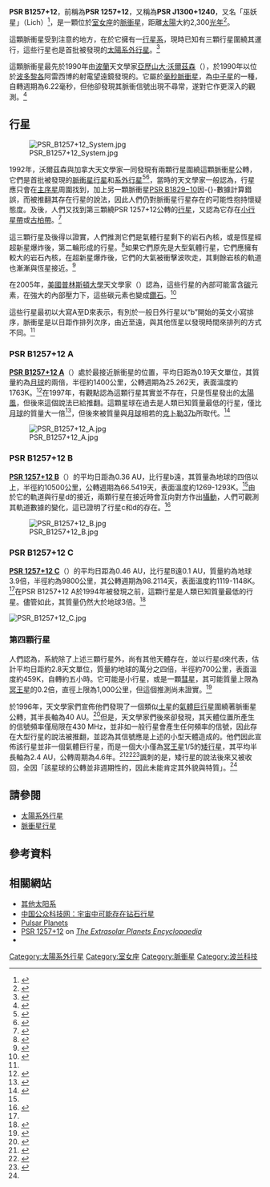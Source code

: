 {{Starbox begin
| name = PSR B1257+12
}}	 
{{Starbox image
| image = [[Image:Artist's_concept_of_PSR_B1257+12_system.jpg|250px]]
| caption = 藝術家概念下的脈衝星PSR B1257+12和其行星。
}}
{{Starbox observe
| epoch = [[J2000.0|J2000.0]]
| constell = [[室女座|室女座]]
| ra = 13<sup>h</sup>00<sup>m</sup>01<sup>s</sup>
| dec = +12° 40' 57" 
| appmag_v = ?
}}
{{Starbox character
| class = 中子星
| b-v = ?
| u-b = ?
| variable = 脈衝星
}} 
{{Starbox detail
| mass = 估計為1.5
| radius = ~0.00002 
| luminosity = ?
| temperature = ?
| metal = ?
| rotation = 0.006219 [[秒|s]]
| age = 3 × 10<sup>9</sup> <ref name=konacki>{{Cite journal|title=Masses and Orbital Inclinations of Planets in the PSR B1257+12 System|url=https://iopscience.iop.org/article/10.1086/377093|last=Konacki|first=Maciej|last2=Wolszczan|first2=Alex|date=2003-07-10|journal=[[天文物理期刊|The Astrophysical Journal]]|issue=2|doi=10.1086/377093|volume=591|pages=L147–L150|language=en|issn=0004-637X|bibcode=2003ApJ...591L.147K|arxiv=astro-ph/0305536|access-date=2020-10-15|archive-date=2020-10-17|archive-url=https://web.archive.org/web/20201017022405/https://iopscience.iop.org/article/10.1086/377093|dead-url=no}}</ref>
}} 
{{Starbox catalog
| names = PSR J1300+1240
}} 
{{Starbox end}} 

'''PSR B1257+12'''，前稱為'''PSR 1257+12'''，又稱為'''PSR J1300+1240'''，又名「巫妖星」（Lich）<ref name="IAU-CSN">{{cite web|url=http://www.pas.rochester.edu/~emamajek/WGSN/IAU-CSN.txt|title=IAU Catalog of Star Names|accessdate=2018-12-16|archivedate=2016-08-12|archiveurl=https://web.archive.org/web/20160812092144/http://www.pas.rochester.edu/~emamajek/WGSN/IAU-CSN.txt|dead-url=yes}}</ref>，是一顆位於[[室女座|室女座]]的[[脈衝星|脈衝星]]，距離[[太陽|太陽]]大約2,300[[光年|光年]]<ref>{{cite news |title=PSR B1257+12 b: een exoplaneet rond een zombie-ster |url=https://www.scientias.nl/psr-b125712-b-een-exoplaneet-rond-een-zombie-ster/ |accessdate=2021-08-29 |work=Scientias.nl |date=2021-08-29 |language=nl |archive-date=2021-08-29 |archive-url=https://web.archive.org/web/20210829083034/https://www.scientias.nl/psr-b125712-b-een-exoplaneet-rond-een-zombie-ster/ }}</ref>。

這顆脈衝星受到注意的地方，在於它擁有一[[行星系|行星系]]，現時已知有三顆行星圍繞其運行，這些行星也是首批被發現的[[太陽系外行星|太陽系外行星]]。<ref>{{cite journal|url=http://www.naic.edu/~newslet/no33/NAICNo33.pdf|format=PDF|author=Salter, C.|title=Radio Astronomy Highlights|journal=Arecibo Newsletter|issue=33|year=2001|accessdate=2009-06-23|archive-date=2008-12-19|archive-url=https://web.archive.org/web/20081219192204/http://www.naic.edu/~newslet/no33/NAICNo33.pdf|dead-url=yes}}</ref>

這顆脈衝星最先於1990年由[[波蘭|波蘭]]天文學家[[亞歷山大·沃爾茲森|亞歷山大·沃爾茲森]]（{{lang|en|Aleksander Wolszczan}}），於1990年以位於[[波多黎各|波多黎各]]阿雷西博的射電望遠鏡發現的。它屬於[[毫秒脈衝星|毫秒脈衝星]]，為[[中子星|中子星]]的一種，自轉週期為6.22毫秒，但他卻發現其脈衝信號出現不尋常，遂對它作更深入的觀測。<ref>{{Cite journal|title=Timing Observations of Four Millisecond Pulsars with the Arecibo and Effelsberg Radio Telescopes|url=https://iopscience.iop.org/article/10.1086/308206|last=Wolszczan|first=A.|last2=Doroshenko|first2=O.|date=2000-01-10|journal=[[天文物理期刊|The Astrophysical Journal]]|issue=2|doi=10.1086/308206|volume=528|pages=907–912|language=en|issn=0004-637X|last3=Konacki|first3=M.|last4=Kramer|first4=M.|last5=Jessner|first5=A.|last6=Wielebinski|first6=R.|last7=Camilo|first7=F.|last8=Nice|first8=D. J.|last9=Taylor|first9=J. H.|access-date=2020-10-15|archive-date=2020-10-18|archive-url=https://web.archive.org/web/20201018081405/https://iopscience.iop.org/article/10.1086/308206|dead-url=no}}</ref>

== 行星 ==
{{OrbitboxPlanet begin|table_ref=<ref name=konacki/>}}
{{OrbitboxPlanet
| exoplanet = [[PSR_B1257+12_A|A]]
| mass_earth = 0.020 ± 0.002
| period = 25.262 ± 0.003
| semimajor = 0.19
| eccentricity = 0.0
| inclination = ~50
}}
{{OrbitboxPlanet
| exoplanet = [[PSR_B1257+12_B|B]]
| mass_earth = 4.3 ± 0.2
| period = 66.5419 ± 0.0001
| semimajor = 0.36
| eccentricity = 0.0186 ± 0.0002
| inclination = 53
}}
{{OrbitboxPlanet
| exoplanet = [[PSR_B1257+12_C|C]]
| mass_earth = 3.9 ± 0.2
| period = 98.2114 ± 0.0002
| semimajor = 0.46
| eccentricity = 0.0252 ± 0.0002
| inclination = 47
}}
{{Orbitbox end}}

[[File:PSR_B1257+12_System.jpg|thumb]]

1992年，沃爾茲森與加拿大天文學家{{link-en|戴爾·費雷歐|Dale Frail}}一同發現有兩顆行星圍繞這顆脈衝星公轉，它們是首批被發現的[[脈衝星行星|脈衝星行星]]和[[系外行星|系外行星]]<ref>{{cite web|url=http://www.astro.psu.edu/users/alex/pulsar_planets.htm|title=Pulsar Planets|dead-url=yes|archiveurl=https://web.archive.org/web/20051230112904/http://www.astro.psu.edu/users/alex/pulsar_planets.htm|archivedate=2005-12-30|accessdate=2011-09-27}}</ref><ref>{{Cite journal|title=A planetary system around the millisecond pulsar PSR1257 + 12|url=http://www.nature.com/articles/355145a0|last=Wolszczan|first=A.|last2=Frail|first2=D. A.|date=1992-01|journal=[[自然_(期刊)|Nature]]|issue=6356|doi=10.1038/355145a0|volume=355|pages=145–147|language=en|issn=0028-0836|access-date=2020-10-15|archive-date=2021-02-08|archive-url=https://web.archive.org/web/20210208045309/https://www.nature.com/articles/355145a0|dead-url=no}}</ref>，當時的天文學家一般認為，行星應只會在[[主序星|主序星]]周圍找到，加上另一顆脈衝星[[PSR_1829-10|PSR B1829−10]]因-{}-數據計算錯誤，而被推翻其存在行星的說法，因此人們仍對脈衝星行星存在的可能性抱持懷疑態度。及後，人們又找到第三顆繞PSR 1257+12公轉的[[行星|行星]]，又認為它存在[[小行星帶|小行星帶]]或[[柯伊伯帶|古柏帶]]。<ref>{{Cite journal|title=Confirmation of Earth-Mass Planets Orbiting the Millisecond Pulsar PSR B1257 + 12|url=https://www.sciencemag.org/lookup/doi/10.1126/science.264.5158.538|last=Wolszczan|first=A.|date=1994-04-22|journal=[[科学_(期刊)|Science]]|issue=5158|doi=10.1126/science.264.5158.538|volume=264|pages=538–542|language=en|issn=0036-8075|pmid=17732735|bibcode=1994Sci...264..538}}</ref>

這三顆行星及後得以證實，人們推測它們是氣體行星剩下的岩石內核，或是恆星經超新星爆炸後，第二輪形成的行星。<ref>{{Cite journal|title=Planet formation scenarios|url=http://adsabs.harvard.edu/abs/1993ASPC...36..149P|last=Podsiadlowski|first=Philipp|date=1993-01-01|volume=36|pages=149–165|journal=|access-date=2013-12-02|archive-date=2007-11-20|archive-url=https://web.archive.org/web/20071120060149/http://adsabs.harvard.edu/abs/1993ASPC...36..149P|dead-url=no}}</ref>如果它們原先是大型氣體行星，它們應擁有較大的岩石內核，在超新星爆炸後，它們的大氣被衝擊波吹走，其剩餘岩核的軌道也漸漸與恆星接近。<ref>{{Cite journal|title=Planets orbiting Quark Nova compact remnants|url=http://www.aanda.org/10.1051/0004-6361:20030957|last=Keränen|first=P.|last2=Ouyed|first2=R.|date=2003-09|journal=[[天文与天体物理学报|Astronomy & Astrophysics]]|issue=3|doi=10.1051/0004-6361:20030957|volume=407|pages=L51–L54|issn=0004-6361|bibcode=2003A&A...407L..51K|arxiv=astro-ph/0301574}}</ref>

在2005年，[[美國|美國]][[普林斯頓大學|普林斯頓大學]]天文學家{{link-en|馬克·丘赫內爾|Marc Kuchner}}（{{lang|en|Marc Kuchner}}）認為，這些行星的內部可能富含[[碳|碳]]元素，在強大的內部壓力下，這些碳元素也變成[[鑽石|鑽石]]。<ref>{{Cite web|title=All about PSR B1257 12 - redOrbit|url=http://www.redorbit.com/topics/psr-b1257-12/|accessdate=2013-12-02|archiveurl=https://web.archive.org/web/20131203004718/http://www.redorbit.com/topics/psr-b1257-12/|archivedate=2013-12-03|dead-url=no}}</ref>

這些行星最初以大寫A至D來表示，有別於一般日外行星以“b”開始的英文小寫排序，脈衝星是以日距作排列次序，由近至遠，與其他恆星以發現時間來排列的方式不同。<ref name=konacki/>

{{clear}}

=== PSR B1257+12 A ===
{{Extrasolar Planet
| name = PSR B1257+12 A
| semimajor = 0.19
| eccentricity = 0
| period = 25.262 ± 0.003
| ang_dist = 0.633
| long_peri = 0
| t_peri = 2,449,765.6 ± 0.2
| mass = 6.3<sup>-5</sup> ± 6.3<sup>-6</sup>
| temperature = 1763K
| discovery_date = 1994
| discovery_site = 波蘭
| discovery_method = 脈衝星計時
| discoverers = [[亞歷山大·沃爾茲森|亞歷山大·沃爾茲森]]（Aleksander Wolszczan）
}}
'''[[PSR_B1257+12_A|PSR B1257+12 A]]'''（{{lang|en|'''PSR B1257+12 b'''}}）處於最接近脈衝星的位置，平均日距為0.19天文單位，其質量約為[[月球|月球]]的兩倍，半徑約1400公里，公轉週期為25.262天，表面溫度約1763K。<ref name="konacki2003">{{Cite journal|title=Masses and Orbital Inclinations of Planets in the PSR B1257+12 System|url=https://iopscience.iop.org/article/10.1086/377093|last=Konacki|first=Maciej|last2=Wolszczan|first2=Alex|date=2003-07-10|journal=[[天文物理期刊|The Astrophysical Journal]]|issue=2|doi=10.1086/377093|volume=591|pages=L147–L150|language=en|arxiv=astro-ph/0305536|bibcode=2003ApJ...591L.147K|issn=0004-637X|access-date=2020-10-15|archive-date=2020-10-17|archive-url=https://web.archive.org/web/20201017022405/https://iopscience.iop.org/article/10.1086/377093|dead-url=no}}</ref>在1997年，有觀點認為這顆行星其實並不存在，只是恆星發出的[[太陽風|太陽風]]，但後來這個說法已給推翻。這顆星球在過去是人類已知質量最低的行星，僅比[[月球|月球]]的質量大一倍<ref>{{cite press release|url=http://live.psu.edu/story/10180|title=Scientists announce smallest extra-solar planet yet discovered|year=2005|publisher=Pennsylvania State University|deadurl=yes|archiveurl=https://web.archive.org/web/20081012120754/http://live.psu.edu/story/10180|archivedate=2008-10-12|access-date=2011-09-27}}</ref>，但後來被質量與[[月球|月球]]相若的[[克卜勒37b|克卜勒37b]]所取代。<ref name="PhysicsWorld">{{Cite web|title=Astronomers find smallest exoplanet|url=https://physicsworld.com/a/astronomers-find-smallest-exoplanet/|accessdate=2020-10-15|date=2005-02-11|work=Physics World|language=en-GB|archive-date=2020-10-16|archive-url=https://web.archive.org/web/20201016235311/https://physicsworld.com/a/astronomers-find-smallest-exoplanet/|dead-url=no}}</ref>

[[File:PSR_B1257+12_A.jpg|thumb]]

{{clear}}

=== PSR B1257+12 B ===
{{Extrasolar Planet
| name = PSR B1257+12 B
| semimajor = 0.36
| eccentricity = 0.0186 ± 0.0002
| period = 66.5419 ± 0.0001
| ang_dist = 1.2
| long_peri = 250.4 ± 0.6
| t_peri = 2,449,768.1 ± 0.1
| inclination = 53 ± 4
| mass = 0.0135 ± 6.3<sup>-4</sup>
| discovery_date = 1992
| discovery_site = 波蘭
| discovery_method = 脈衝星計時
| discoverers = [[亞歷山大·沃爾茲森|亞歷山大·沃爾茲森]]（{{lang|en|Aleksander Wolszczan}}）
}}
'''[[PSR_1257+12_B|PSR 1257+12 B]]'''（{{lang|en|'''PSR B1257+12 c'''}}）的平均日距為0.36 AU，比行星b遠，其質量為地球的四倍以上，半徑約10500公里，公轉週期為66.5419天，表面溫度約1269-1293K。<ref name="konacki2003" />由於它的軌道與行星d的接近，兩顆行星在接近時會互向對方作出[[攝動|攝動]]，人們可觀測其軌道數據的變化，這已證明了行星c和d的存在。<ref>{{Cite journal|title=A planetary system around the millisecond pulsar PSR1257 + 12|url=http://www.nature.com/articles/355145a0|last=Wolszczan|first=A.|last2=Frail|first2=D. A.|date=1992-01|journal=[[自然_(期刊)|Nature]]|issue=6356|doi=10.1038/355145a0|volume=355|pages=145–147|language=en|issn=0028-0836|bibcode=1992Natur.355..145W|access-date=2020-10-15|archive-date=2021-02-08|archive-url=https://web.archive.org/web/20210208045309/https://www.nature.com/articles/355145a0|dead-url=no}}</ref>

[[File:PSR_B1257+12_B.jpg|thumb]]

{{clear}}

=== PSR B1257+12 C ===
{{Extrasolar Planet
| name = PSR B1257+12 C
| semimajor = 0.46
| eccentricity = 0.0252 ± 0.0002
| period = 98.2114 ± 0.0002
| inclination = 47 ± 3
| ang_dist = 1.533
| long_peri = 108.3 ± 0.5
| t_peri = 2,449,766.5 ± 0.1
| mass = 0.0123 ± 6.3<sup>-4</sup>
| discovery_date = 1992
| discovery_site = 波蘭
| discovery_method = 脈衝星計時
| discoverers = [[亞歷山大·沃爾茲森|亞歷山大·沃爾茲森]]（{{lang|en|Aleksander Wolszczan}}）
}}
'''[[PSR_1257+12_C|PSR 1257+12 C]]'''（{{lang|en|'''PSR B1257+12 d'''}}）的平均日距為0.46 AU，比行星B遠0.1 AU，質量約為地球3.9倍，半徑約為9800公里，其公轉週期為98.2114天，表面溫度約1119-1148K。<ref name="konacki2003"/>在PSR B1257+12 A於1994年被發現之前，這顆行星是人類已知質量最低的行星。儘管如此，其質量仍然大於地球3倍。<ref>{{Cite journal|title=A planetary system around the millisecond pulsar PSR1257 + 12|url=http://www.nature.com/articles/355145a0|last=Wolszczan|first=A.|last2=Frail|first2=D. A.|date=1992-01|journal=[[自然_(期刊)|Nature]]|issue=6356|doi=10.1038/355145a0|volume=355|pages=145–147|language=en|bibcode=1992Natur.355..145W|issn=0028-0836|access-date=2020-10-15|archive-date=2021-02-08|archive-url=https://web.archive.org/web/20210208045309/https://www.nature.com/articles/355145a0|dead-url=no}}</ref>

[[File:PSR_B1257+12_C.jpg|thumb]]{{clear}}

===第四顆行星===
{{Extrasolar Planet
| name = 未知天體
| semimajor = ~2.6
| period_year = ~3.5
| ang_dist = 8.665
| mass_earth = <0.0004
| discovery_date = 2002
| discovery_site = 波蘭
| discovery_method = 脈衝星計時
| discoverers = [[亞歷山大·沃爾茲森|亞歷山大·沃爾茲森]]（{{lang|en|Aleksander Wolszczan}}）
}}

人們認為，系統除了上述三顆行星外，尚有其他天體存在，並以行星d來代表，估計平均日距約2.8天文單位，質量約地球的萬分之四倍，半徑約700公里，表面溫度約459K，自轉約五小時。它可能是小行星，或是一顆[[彗星|彗星]]，其可能質量上限為[[冥王星|冥王星]]的0.2倍，直徑上限為1,000公里，但這個推測尚未證實。<ref>{{cite journal|title=A ''comet'' orbiting a pulsar?|author=Daniel Fischer|url=http://www.astro.uni-bonn.de/~dfischer/mirror/244.html|journal=The Cosmic Mirror|accessdate=2011-09-27|issue=244|year=2002|archiveurl=https://web.archive.org/web/20060510050114/http://www.astro.uni-bonn.de/~dfischer/mirror/244.html|archivedate=2006-05-10|dead-url=no}}</ref>

於1996年，天文學家們宣佈他們發現了一個類似[[土星|土星]]的[[類木行星|氣體巨行星]]圍繞著脈衝星公轉，其半長軸為40 AU。<ref>{{cite conference|last=Wolszczan|first=Alex|title=The Pulsar Planets Update|booktitle=Planets Beyond the Solar System and the Next Generation of Space Missions. Proceedings of a workshop held at Space Telescope Science Institute, Baltimore, MD, October 16-18, 1996.  ASP Conference Series, Vol. 119|pages=135|publisher=[[太平洋天文学会|Astronomical Society of the Pacific]]|year=1997|url=http://adsabs.harvard.edu/full/1997ASPC..119..135W|accessdate=02.03.2013}}</ref>但是，天文學家們後來卻發現，其天體位置所產生的信號頻率僅局限在430 MHz，並非如一般行星會產生任何頻率的信號，因此存在大型行星的說法被推翻，並認為其信號應是上述的小型天體造成的。他們因此宣佈該行星並非一個氣體巨行星，而是一個大小僅為[[冥王星|冥王星]]1/5的[[矮行星|矮行星]]，其平均半長軸為2.4 AU，公轉周期為4.6年。<ref>{{cite journal |last = Fischer |first = Daniel |title = A comet orbiting a pulsar? |journal = The Cosmic Mirror |issue = 244 |date = 2002-10-25 |url = http://www.astro.uni-bonn.de/~dfischer/mirror/244.html |accessdate = 02.03.2013 |archivedate = 2006-05-10 |archiveurl = https://web.archive.org/web/20060510050114/http://www.astro.uni-bonn.de/~dfischer/mirror/244.html |dead-url = yes }}</ref><ref>{{Cite news|title=Smallest extra-solar planet found|url=http://news.bbc.co.uk/2/hi/science/nature/4264603.stm|date=2005-02-14|accessdate=2020-10-15|language=en-GB|archive-date=2013-12-03|archive-url=https://web.archive.org/web/20131203131109/http://news.bbc.co.uk/2/hi/science/nature/4264603.stm|dead-url=no}}</ref><ref name="Wolszczan2012">{{Cite journal|title=Discovery of pulsar planets|url=https://linkinghub.elsevier.com/retrieve/pii/S1387647311000418|last=Wolszczan|first=Alex|date=2012-01|journal=New Astronomy Reviews|issue=1|doi=10.1016/j.newar.2011.06.002|volume=56|pages=2–8|language=en|bibcode=2012NewAR..56....2W|access-date=2020-10-15|archive-date=2020-09-04|archive-url=https://web.archive.org/web/20200904052857/https://linkinghub.elsevier.com/retrieve/pii/S1387647311000418|dead-url=no}}</ref>諷刺的是，矮行星的說法後來又被收回，全因「該星球的公轉並非週期性的，因此未能肯定其外貌與特質」。<ref name="Wolszczan2012" />

{{clear}}

== 請參閱 ==
* [[太陽系外行星|太陽系外行星]]
* [[脈衝星行星|脈衝星行星]]

== 參考資料 ==
{{Reflist|2}}

== 相關網站 ==
{{commons|Category:PSR B1257+12 A|PSR B1257+12 A}}
{{commons|Category:PSR B1257+12 B|PSR B1257+12 B}}
{{commons|Category:PSR B1257+12 C|PSR B1257+12 C}}

* [http://solar.starparadise.net/html/solar_system/other.htm 其他太阳系]{{Wayback|url=http://solar.starparadise.net/html/solar_system/other.htm |date=20060103165614 }}
* [https://web.archive.org/web/20060504222106/http://database.cpst.net.cn/popul/views/artic/50220155911.html 中国公众科技网：宇宙中可能存在钻石行星]
*[https://web.archive.org/web/20051230112904/http://www.astro.psu.edu/users/alex/pulsar_planets.htm Pulsar Planets]
*[https://web.archive.org/web/20080525161540/http://exoplanet.eu/star.php?st=PSR+1257+12 PSR 1257+12] on ''[https://web.archive.org/web/20080613163808/http://exoplanet.eu/index.php The Extrasolar Planets Encyclopaedia]''
*{{Cite web|title=Found! First Earth-Size Planet That Could Support Life|url=https://www.space.com/25530-earthsize-exoplanet-kepler-186f-habitable-discovery.html|accessdate=2020-10-15|last=April 2014|first=Miriam Kramer 17|work=Space.com|language=en|archive-date=2020-12-07|archive-url=https://web.archive.org/web/20201207215424/https://www.space.com/25530-earthsize-exoplanet-kepler-186f-habitable-discovery.html|dead-url=no}}

{{PSR B1257+12}}
[[Category:太陽系外行星|Category:太陽系外行星]]
[[Category:室女座|Category:室女座]]
[[Category:脈衝星|Category:脈衝星]]
[[Category:波兰科技|Category:波兰科技]]